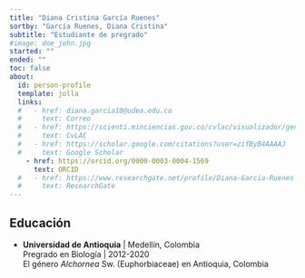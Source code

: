 ```yaml
---
title: "Diana Cristina García Ruenes"
sortby: "García Ruenes, Diana Cristina"
subtitle: "Estudiante de pregrado"
#image: doe_john.jpg
started: ""
ended: ""
toc: false
about:
  id: person-profile
  template: jolla
  links:
  #   - href: diana.garcia10@udea.edu.co
  #     text: Correo
  #   - href: https://scienti.minciencias.gov.co/cvlac/visualizador/generarCurriculoCv.do?cod_rh=0001825775
  #     text: CvLAC
  #   - href: https://scholar.google.com/citations?user=zifByB4AAAAJ
  #     text: Google Scholar
    - href: https://orcid.org/0000-0003-0004-1569
      text: ORCID
  #   - href: https://www.researchgate.net/profile/Diana-Garcia-Ruenes
  #     text: ResearchGate
---
```


:::{#person-profile}
:::



## Educación

-   **Universidad de Antioquia** \| Medellín, Colombia\
    Pregrado en Biología \| 2012-2020\
    El género *Alchornea* Sw. (Euphorbiaceae) en Antioquia, Colombia